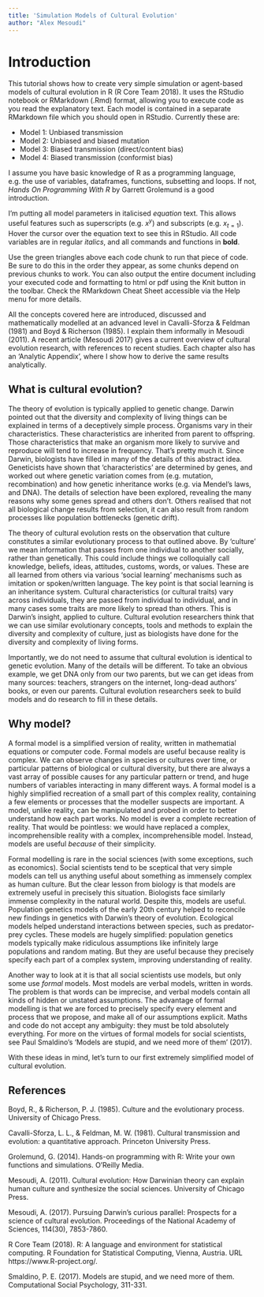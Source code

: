 ```yaml
---
title: 'Simulation Models of Cultural Evolution'
author: "Alex Mesoudi"
---
```


# Introduction

This tutorial shows how to create very simple simulation or agent-based models of cultural evolution in R (R Core Team 2018). It uses the RStudio notebook or RMarkdown (.Rmd) format, allowing you to execute code as you read the explanatory text. Each model is contained in a separate RMarkdown file which you should open in RStudio. Currently these are:

* Model 1: Unbiased transmission
* Model 2: Unbiased and biased mutation
* Model 3: Biased transmission (direct/content bias)
* Model 4: Biased transmission (conformist bias)

I assume you have basic knowledge of R as a programming language, e.g. the use of variables, dataframes, functions, subsetting and loops. If not, *Hands On Programming With R* by Garrett Grolemund is a good introduction.

I'm putting all model parameters in italicised $equation$ text. This allows useful features such as superscripts (e.g. $x^y$) and subscripts (e.g. $x_{t=1}$). Hover the cursor over the equation text to see this in RStudio. All code variables are in regular *italics*, and all commands and functions in **bold**. 

Use the green triangles above each code chunk to run that piece of code. Be sure to do this in the order they appear, as some chunks depend on previous chunks to work. You can also output the entire document including your executed code and formatting to html or pdf using the Knit button in the toolbar. Check the RMarkdown Cheat Sheet accessible via the Help menu for more details.

All the concepts covered here are introduced, discussed and mathematically modelled at an advanced level in Cavalli-Sforza & Feldman (1981) and Boyd & Richerson (1985). I explain them informally in Mesoudi (2011). A recent article (Mesoudi 2017) gives a current overview of cultural evolution research, with references to recent studies. Each chapter also has an 'Analytic Appendix', where I show how to derive the same results analytically.


## What is cultural evolution?

The theory of evolution is typically applied to genetic change. Darwin pointed out that the diversity and complexity of living things can be explained in terms of a deceptively simple process. Organisms vary in their characteristics. These characteristics are inherited from parent to offspring. Those characteristics that make an organism more likely to survive and reproduce will tend to increase in frequency. That's pretty much it. Since Darwin, biologists have filled in many of the details of this abstract idea. Geneticists have shown that 'characteristics' are determined by genes, and worked out where genetic variation comes from (e.g. mutation, recombination) and how genetic inheritance works (e.g. via Mendel's laws, and DNA). The details of selection have been explored, revealing the many reasons why some genes spread and others don't. Others realised that not all biological change results from selection, it can also result from random processes like population bottlenecks (genetic drift).

The theory of cultural evolution rests on the observation that culture constitutes a similar evolutionary process to that outlined above. By 'culture' we mean information that passes from one individual to another socially, rather than genetically. This could include things we colloquially call knowledge, beliefs, ideas, attitudes, customs, words, or values. These are all learned from others via various 'social learning' mechanisms such as imitation or spoken/written language. The key point is that social learning is an inheritance system. Cultural characteristics (or cultural traits) vary across individuals, they are passed from individual to individual, and in many cases some traits are more likely to spread than others. This is Darwin's insight, applied to culture. Cultural evolution researchers think that we can use similar evolutionary concepts, tools and methods to explain the diversity and complexity of culture, just as biologists have done for the diversity and complexity of living forms.

Importantly, we do not need to assume that cultural evolution is identical to genetic evolution. Many of the details will be different. To take an obvious example, we get DNA only from our two parents, but we can get ideas from many sources: teachers, strangers on the internet, long-dead authors' books, or even our parents. Cultural evolution researchers seek to build models and do research to fill in these details. 


## Why model?

A formal model is a simplified version of reality, written in mathematial equations or computer code. Formal models are useful because reality is complex. We can observe changes in species or cultures over time, or particular patterns of biological or cultural diversity, but there are always a vast array of possible causes for any particular pattern or trend, and huge numbers of variables interacting in many different ways. A formal model is a highly simplified recreation of a small part of this complex reality, containing a few elements or processes that the modeller suspects are important. A model, unlike reality, can be manipulated and probed in order to better understand how each part works. No model is ever a complete recreation of reality. That would be pointless: we would have replaced a complex, incomprehensible reality with a complex, incomprehensible model. Instead, models are useful *because* of their simplicity.

Formal modelling is rare in the social sciences (with some exceptions, such as economics). Social scientists tend to be sceptical that very simple models can tell us anything useful about something as immensely complex as human culture. But the clear lesson from biology is that models are extremely useful in precisely this situation. Biologists face similarly immense complexity in the natural world. Despite this, models are useful. Population genetics models of the early 20th century helped to reconcile new findings in genetics with Darwin's theory of evolution. Ecological models helped understand interactions between species, such as predator-prey cycles. These models are hugely simplified: population genetics models typically make ridiculous assumptions like infinitely large populations and random mating. But they are useful because they precisely specify each part of a complex system, improving understanding of reality.

Another way to look at it is that all social scientists use models, but only some use *formal* models. Most models are verbal models, written in words. The problem is that words can be imprecise, and verbal models contain all kinds of hidden or unstated assumptions. The advantage of formal modelling is that we are forced to precisely specify every element and process that we propose, and make all of our assumptions explicit. Maths and code do not accept any ambiguity: they must be told absolutely everything.  For more on the virtues of formal models for social scientists, see Paul Smaldino's 'Models are stupid, and we need more of them' (2017).

With these ideas in mind, let's turn to our first extremely simplified model of cultural evolution.


## References

Boyd, R., & Richerson, P. J. (1985). Culture and the evolutionary process. University of Chicago Press.

Cavalli-Sforza, L. L., & Feldman, M. W. (1981). Cultural transmission and evolution: a quantitative approach. Princeton University Press.

Grolemund, G. (2014). Hands-on programming with R: Write your own functions and simulations. O'Reilly Media.

Mesoudi, A. (2011). Cultural evolution: How Darwinian theory can explain human culture and synthesize the social sciences. University of Chicago Press.

Mesoudi, A. (2017). Pursuing Darwin’s curious parallel: Prospects for a science of cultural evolution. Proceedings of the National Academy of Sciences, 114(30), 7853-7860.

R Core Team (2018). R: A language and environment for statistical computing. R Foundation for Statistical Computing, Vienna, Austria. URL https://www.R-project.org/.
  
Smaldino, P. E. (2017). Models are stupid, and we need more of them. Computational Social Psychology, 311-331.
